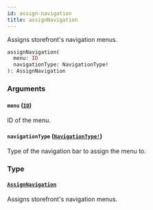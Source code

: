 ```yaml
---
id: assign-navigation
title: assignNavigation
---
```


Assigns storefront's navigation menus.

```graphql
assignNavigation(
  menu: ID
  navigationType: NavigationType!
): AssignNavigation

```

### Arguments

#### `menu` ([`ID`](/docs/developer/api-reference/scalars/id))

ID of the menu.

#### `navigationType` ([`NavigationType!`](/docs/developer/api-reference/enums/navigation-type))

Type of the navigation bar to assign the menu to.

### Type

#### [`AssignNavigation`](/docs/developer/api-reference/objects/assign-navigation)

Assigns storefront's navigation menus.
